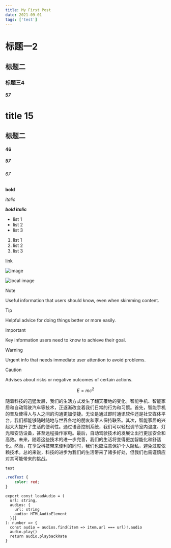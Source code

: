 ```yaml
---
title: My First Post
date: 2021-09-01
tags: ['test']
---
```


# 标题一2

## 标题二

### 标题三4

##### 57

# title 15

## 标题二

#### 46

##### 57

###### 67

**bold**

*italic*

***bold italic***

- list 1
- list 2
- list 3

1. list 1
2. list 2
3. list 3

[link](https://www.google.com)

![image](https://www.google.com/images/branding/googlelogo/1x/googlelogo_color_272x92dp.png)

![local image](/image/bilibili.svg)

> [!NOTE]
> Useful information that users should know, even when skimming content.

> [!TIP]
> Helpful advice for doing things better or more easily.

> [!IMPORTANT]
> Key information users need to know to achieve their goal.

> [!WARNING]
> Urgent info that needs immediate user attention to avoid problems.

> [!CAUTION]
> Advises about risks or negative outcomes of certain actions.

$$E = mc^2$$


随着科技的迅猛发展，我们的生活方式发生了翻天覆地的变化。智能手机、智能家居和自动驾驶汽车等技术，正逐渐改变着我们日常的行为和习惯。首先，智能手机的普及使得人与人之间的沟通更加便捷。无论是通过即时通讯软件还是社交媒体平台，我们都能够随时随地与世界各地的朋友和家人保持联系。其次，智能家居的兴起大大提升了生活的便利性。通过语音控制系统，我们可以轻松调节室内温度、灯光和安防设备，甚至远程操作家电。最后，自动驾驶技术的发展让出行更加安全和高效。未来，随着这些技术的进一步完善，我们的生活将变得更加智能化和舒适化。然而，在享受科技带来便利的同时，我们也应注意保护个人隐私，避免过度依赖技术。总的来说，科技的进步为我们的生活带来了诸多好处，但我们也需谨慎应对其可能带来的挑战。

`test`


```css
.redText {
	color: red;
}
```

```tsx showLineNumbers {1-3,4} title="src/utils.ts"
export const loadAudio = (
  url: string,
  audios: {
    url: string
    audio: HTMLAudioElement
  }[]
): number => {
  const audio = audios.find(item => item.url === url)!.audio
  audio.play()
  return audio.playbackRate
}
```